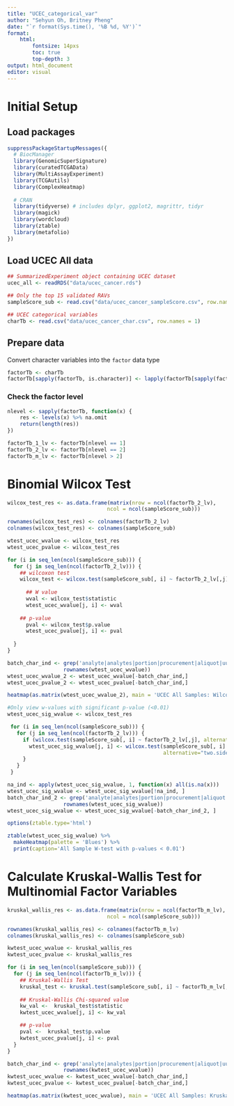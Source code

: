 ```yaml
---
title: "UCEC_categorical_var"
author: "Sehyun Oh, Britney Pheng"
date: "`r format(Sys.time(), '%B %d, %Y')`"
format:
    html:
        fontsize: 14pxs
        toc: true
        top-depth: 3
output: html_document
editor: visual
---
```


# Initial Setup

## Load packages

```r
suppressPackageStartupMessages({
  # BiocManager
  library(GenomicSuperSignature)
  library(curatedTCGAData)
  library(MultiAssayExperiment)
  library(TCGAutils)
  library(ComplexHeatmap)
  
  # CRAN
  library(tidyverse) # includes dplyr, ggplot2, magrittr, tidyr
  library(magick)
  library(wordcloud)
  library(ztable)
  library(metafolio)
})
```

## Load UCEC All data

```r
## SummarizedExperiment object containing UCEC dataset 
ucec_all <- readRDS("data/ucec_cancer.rds")

## Only the top 15 validated RAVs
sampleScore_sub <- read.csv("data/ucec_cancer_sampleScore.csv", row.names = 1)

## UCEC categorical variables
charTb <- read.csv("data/ucec_cancer_char.csv", row.names = 1)
```

## Prepare data

Convert character variables into the `factor` data type

```r
factorTb <- charTb
factorTb[sapply(factorTb, is.character)] <- lapply(factorTb[sapply(factorTb, is.character)], factor)
```

### Check the factor level

```r
nlevel <- sapply(factorTb, function(x) {
    res <- levels(x) %>% na.omit
    return(length(res))
})

factorTb_1_lv <- factorTb[nlevel == 1]
factorTb_2_lv <- factorTb[nlevel == 2]
factorTb_m_lv <- factorTb[nlevel > 2]
```

# Binomial Wilcox Test

```r
wilcox_test_res <- as.data.frame(matrix(nrow = ncol(factorTb_2_lv),
                                ncol = ncol(sampleScore_sub)))

rownames(wilcox_test_res) <- colnames(factorTb_2_lv)
colnames(wilcox_test_res) <- colnames(sampleScore_sub)

wtest_ucec_wvalue <- wilcox_test_res
wtest_ucec_pvalue <- wilcox_test_res

for (i in seq_len(ncol(sampleScore_sub))) {
  for (j in seq_len(ncol(factorTb_2_lv))) {
    ## wilcoxon test
    wilcox_test <- wilcox.test(sampleScore_sub[, i] ~ factorTb_2_lv[,j], alternative="two.sided")
    
      ## W value
      wval <- wilcox_test$statistic
      wtest_ucec_wvalue[j, i] <- wval
    
    ## p-value
      pval <- wilcox_test$p.value
      wtest_ucec_pvalue[j, i] <- pval
    
  }
}

batch_char_ind <- grep('analyte|analytes|portion|procurement|aliquot|uuid|barcode',
                  rownames(wtest_ucec_wvalue))
wtest_ucec_wvalue_2 <- wtest_ucec_wvalue[-batch_char_ind,]
wtest_ucec_pvalue_2 <- wtest_ucec_pvalue[-batch_char_ind,]
```

```r
heatmap(as.matrix(wtest_ucec_wvalue_2), main = 'UCEC All Samples: Wilcoxon Test Binomial')
```

```r
#Only view w-values with significant p-value (<0.01)
wtest_ucec_sig_wvalue <- wilcox_test_res

 for (i in seq_len(ncol(sampleScore_sub))) {
   for (j in seq_len(ncol(factorTb_2_lv))) {
     if (wilcox.test(sampleScore_sub[, i] ~ factorTb_2_lv[,j], alternative="two.sided")$p.val < 0.01) {
       wtest_ucec_sig_wvalue[j, i] <- wilcox.test(sampleScore_sub[, i] ~ factorTb_2_lv[,j],
                                                  alternative="two.sided")$statistic
     }
   }
 }

na_ind <- apply(wtest_ucec_sig_wvalue, 1, function(x) all(is.na(x)))
wtest_ucec_sig_wvalue <- wtest_ucec_sig_wvalue[!na_ind, ]
batch_char_ind_2 <- grep('analyte|analytes|portion|procurement|aliquot|uuid|barcode',
                  rownames(wtest_ucec_sig_wvalue))
wtest_ucec_sig_wvalue <- wtest_ucec_sig_wvalue[-batch_char_ind_2, ]
```

```r
options(ztable.type='html')

ztable(wtest_ucec_sig_wvalue) %>%
  makeHeatmap(palette = 'Blues') %>%
  print(caption='All Sample W-test with p-values < 0.01')
```

# Calculate Kruskal-Wallis Test for Multinomial Factor Variables

```r
kruskal_wallis_res <- as.data.frame(matrix(nrow = ncol(factorTb_m_lv),
                                ncol = ncol(sampleScore_sub)))

rownames(kruskal_wallis_res) <- colnames(factorTb_m_lv)
colnames(kruskal_wallis_res) <- colnames(sampleScore_sub)

kwtest_ucec_wvalue <- kruskal_wallis_res
kwtest_ucec_pvalue <- kruskal_wallis_res

for (i in seq_len(ncol(sampleScore_sub))) {
  for (j in seq_len(ncol(factorTb_m_lv))) {
    ## Kruskal-Wallis Test
    kruskal_test <- kruskal.test(sampleScore_sub[, i] ~ factorTb_m_lv[,j])
    
    ## Kruskal-Wallis Chi-squared value
    kw_val <-  kruskal_test$statistic
    kwtest_ucec_wvalue[j, i] <- kw_val

    ## p-value
    pval <-  kruskal_test$p.value
    kwtest_ucec_pvalue[j, i] <- pval
  }
}

batch_char_ind <- grep('analyte|analytes|portion|procurement|aliquot|uuid|barcode',
                  rownames(kwtest_ucec_wvalue))
kwtest_ucec_wvalue <- kwtest_ucec_wvalue[-batch_char_ind,]
kwtest_ucec_pvalue <- kwtest_ucec_pvalue[-batch_char_ind,]
```

```r
heatmap(as.matrix(kwtest_ucec_wvalue), main = 'UCEC All Samples: Kruskal-Wallis Test')
```
